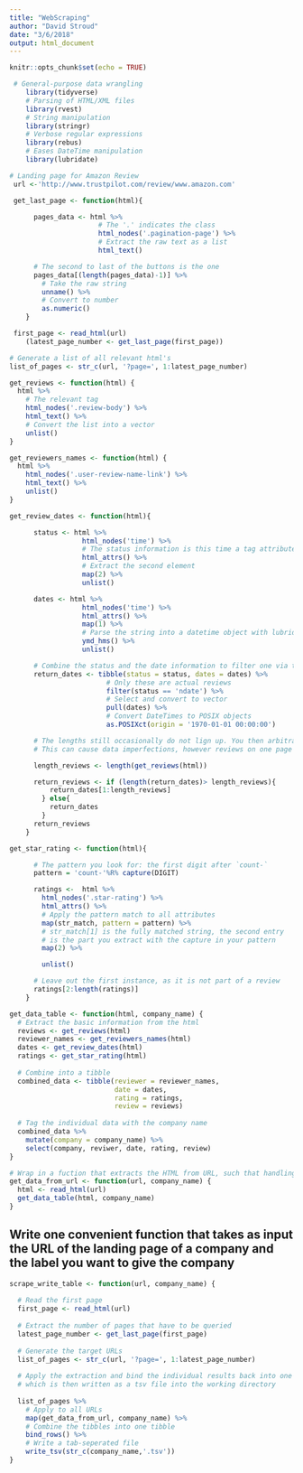```yaml
---
title: "WebScraping"
author: "David Stroud"
date: "3/6/2018"
output: html_document
---
```


```r
knitr::opts_chunk$set(echo = TRUE)
```

```r
 # General-purpose data wrangling
    library(tidyverse)  
    # Parsing of HTML/XML files  
    library(rvest)    
    # String manipulation
    library(stringr)   
    # Verbose regular expressions
    library(rebus)     
    # Eases DateTime manipulation
    library(lubridate)
```

```r
# Landing page for Amazon Review
 url <-'http://www.trustpilot.com/review/www.amazon.com'
```

```r
 get_last_page <- function(html){

      pages_data <- html %>% 
                      # The '.' indicates the class
                      html_nodes('.pagination-page') %>% 
                      # Extract the raw text as a list
                      html_text()                   

      # The second to last of the buttons is the one
      pages_data[(length(pages_data)-1)] %>%            
        # Take the raw string
        unname() %>%                                     
        # Convert to number
        as.numeric()                                     
    }
```

```r
 first_page <- read_html(url)
    (latest_page_number <- get_last_page(first_page))
```

```r
# Generate a list of all relevant html's
list_of_pages <- str_c(url, '?page=', 1:latest_page_number)
```

```r
get_reviews <- function(html) {
  html %>%
    # The relevant tag
    html_nodes('.review-body') %>%
    html_text() %>%
    # Convert the list into a vector
    unlist()
}

get_reviewers_names <- function(html) {
  html %>%
    html_nodes('.user-review-name-link') %>%
    html_text() %>%
    unlist()
}
```


```r
get_review_dates <- function(html){

      status <- html %>% 
                  html_nodes('time') %>% 
                  # The status information is this time a tag attribute
                  html_attrs() %>%             
                  # Extract the second element
                  map(2) %>%                    
                  unlist() 

      dates <- html %>% 
                  html_nodes('time') %>% 
                  html_attrs() %>% 
                  map(1) %>% 
                  # Parse the string into a datetime object with lubridate
                  ymd_hms() %>%                 
                  unlist()

      # Combine the status and the date information to filter one via the other
      return_dates <- tibble(status = status, dates = dates) %>%   
                        # Only these are actual reviews
                        filter(status == 'ndate') %>%              
                        # Select and convert to vector
                        pull(dates) %>%                            
                        # Convert DateTimes to POSIX objects
                        as.POSIXct(origin = '1970-01-01 00:00:00') 

      # The lengths still occasionally do not lign up. You then arbitrarily crop the dates to fit
      # This can cause data imperfections, however reviews on one page are generally close in time)

      length_reviews <- length(get_reviews(html))

      return_reviews <- if (length(return_dates)> length_reviews){
          return_dates[1:length_reviews]
        } else{
          return_dates
        }
      return_reviews
    }
```

```r
get_star_rating <- function(html){

      # The pattern you look for: the first digit after `count-`
      pattern = 'count-'%R% capture(DIGIT)    

      ratings <-  html %>% 
        html_nodes('.star-rating') %>% 
        html_attrs() %>% 
        # Apply the pattern match to all attributes
        map(str_match, pattern = pattern) %>%
        # str_match[1] is the fully matched string, the second entry
        # is the part you extract with the capture in your pattern  
        map(2) %>%                             

        unlist()

      # Leave out the first instance, as it is not part of a review
      ratings[2:length(ratings)]               
    }
```


```r
get_data_table <- function(html, company_name) {
  # Extract the basic information from the html
  reviews <- get_reviews(html)
  reviewer_names <- get_reviewers_names(html)
  dates <- get_review_dates(html)
  ratings <- get_star_rating(html)
  
  # Combine into a tibble
  combined_data <- tibble(reviewer = reviewer_names,
                          date = dates, 
                          rating = ratings,
                          review = reviews)
  
  # Tag the individual data with the company name
  combined_data %>%
    mutate(company = company_name) %>%
    select(company, reviwer, date, rating, review)
}
```


```r
# Wrap in a fuction that extracts the HTML from URL, such that handling is more convienient
get_data_from_url <- function(url, company_name) {
  html <- read_html(url)
  get_data_table(html, company_name)
}
```


## Write one convenient function that takes as input the URL of the landing page of a company and the label you want to give the company
```r
scrape_write_table <- function(url, company_name) {
  
  # Read the first page
  first_page <- read_html(url)
  
  # Extract the number of pages that have to be queried
  latest_page_number <- get_last_page(first_page)
  
  # Generate the target URLs
  list_of_pages <- str_c(url, '?page=', 1:latest_page_number)
  
  # Apply the extraction and bind the individual results back into one table, 
  # which is then written as a tsv file into the working directory
  
  list_of_pages %>%
    # Apply to all URLs
    map(get_data_from_url, company_name) %>%
    # Combine the tibbles into one tibble
    bind_rows() %>%
    # Write a tab-seperated file
    write_tsv(str_c(company_name,'.tsv'))
}
```










